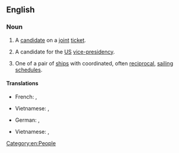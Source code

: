 ==English==
{{wikipedia}}

===Noun===
{{en-noun}}

# {{lb|en|politics}} A [[candidate]] on a [[joint]] [[ticket]].
# {{lb|en|politics}} A candidate for the [[US]] [[vice-presidency]].
# One of a pair of [[ship]]s with coordinated, often [[reciprocal]], [[sail]]ing [[schedule]]s.

====Translations====
{{trans-top|candidate on a joint ticket}}
* French: {{t+|fr|colistier|m}}, {{t+|fr|colistière|f}}
{{trans-mid}}
* Vietnamese: {{t|vi|đồng ứng cử viên}}, {{t|vi|phó ứng cử viên}}
{{trans-bottom}}

{{trans-top|candidate for the the US vice-presidency}}
* German: {{t|de|Kandidat für die Vizepräsidentschaft|m}}, {{t|de|Kandidatin für die Vizepräsidentschaft|f}}
{{trans-mid}}
* Vietnamese: {{t|vi|ứng cử viên phó tổng thống}}, {{t|vi|phó ứng cử viên tổng thống}}
{{trans-bottom}}

{{trans-top|one of a pair of ships with coordinated, often reciprocal, sailing schedules}}
{{trans-mid}}
{{trans-bottom}}

[[Category:en:People]]